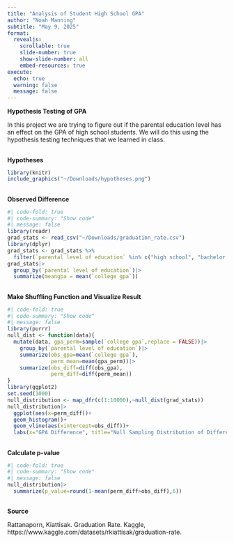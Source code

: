 ```yaml
---
title: "Analysis of Student High School GPA"
author: "Noah Manning"
subtitle: "May 9, 2025"
format:
  revealjs:
    scrollable: true
    slide-number: true
    show-slide-number: all
    embed-resources: true
execute:
  echo: true
  warning: false
  message: false
---
```


**Hypothesis Testing of GPA**

In this project we are trying to figure out if the parental education level has an effect on the GPA of high school students. We will do this using the hypothesis testing techniques that we learned in class. 

##

**Hypotheses**
```r
library(knitr)
include_graphics("~/Downloads/hypotheses.png")
```

##
**Observed Difference**
```r
#| code-fold: true
#| code-summary: "Show code"
#| message: false
library(readr)
grad_stats <- read_csv("~/Downloads/graduation_rate.csv")
library(dplyr)
grad_stats <- grad_stats %>%
  filter(`parental level of education` %in% c("high school", "bachelor's degree"))
grad_stats|>
  group_by(`parental level of education`)|>
  summarize(meangpa = mean(`college gpa`))
```
##
**Make Shuffling Function and Visualize Result**
```r
#| code-fold: true
#| code-summary: "Show code"
#| message: false
library(purrr)
null_dist <- function(data){
  mutate(data, gpa_perm=sample(`college gpa`,replace = FALSE))|>
    group_by(`parental level of education`)|>
    summarize(obs_gpa=mean(`college gpa`),
              perm_mean=mean(gpa_perm))|>
    summarize(obs_diff=diff(obs_gpa),
              perm_diff=diff(perm_mean))
}
library(ggplot2)
set.seed(1000)
null_distribution <- map_dfr(c(1:10000),~null_dist(grad_stats))
null_distribution|>
  ggplot(aes(x=perm_diff))+
  geom_histogram()+
  geom_vline(aes(xintercept=obs_diff))+
  labs(x="GPA Difference", title="Null Sampling Distribution of Difference in GPA")
```
##
**Calculate p-value**
```r
#| code-fold: true
#| code-summary: "Show code"
#| message: false
null_distribution|>
  summarize(p_value=round(1-mean(perm_diff>obs_diff),6))
```

##

**Source**

Rattanaporn, Kiattisak. Graduation Rate. Kaggle, https://www.kaggle.com/datasets/rkiattisak/graduation-rate.
